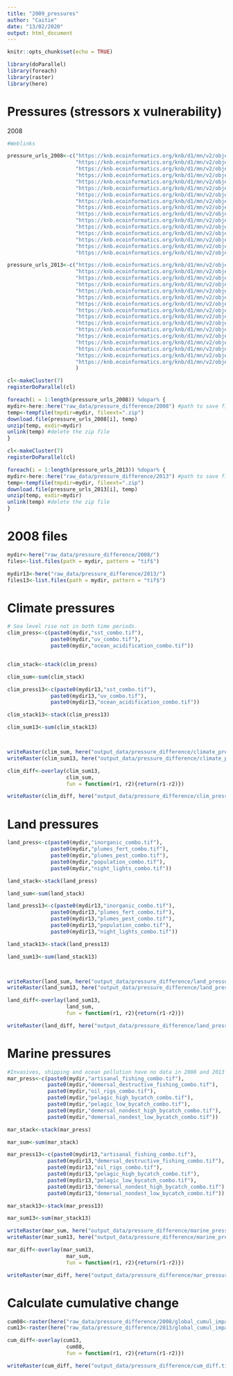 ```yaml
---
title: "2009_pressures"
author: "Caitie"
date: "13/02/2020"
output: html_document
---
```


```r
knitr::opts_chunk$set(echo = TRUE)
```


```r
library(doParallel)
library(foreach)
library(raster)
library(here)
```


# Pressures (stressors x vulnerability)

2008

```r
#Weblinks

pressure_urls_2008<-c("https://knb.ecoinformatics.org/knb/d1/mn/v2/object/cumulative_impact_two_2008_global_cumul_impact_2008_all_layers_except_shipping_oceanpollution_invasives_mol_20150714064603",
                      "https://knb.ecoinformatics.org/knb/d1/mn/v2/object/pressure_two_2008_artisanal_fishing_mol_20150714063816",
                      "https://knb.ecoinformatics.org/knb/d1/mn/v2/object/pressure_two_2008_demersal_destructive_fishing_mol_20150714063831",
                      "https://knb.ecoinformatics.org/knb/d1/mn/v2/object/pressure_two_2008_demersal_nondest_high_bycatch_mol_20150714063854",
                      "https://knb.ecoinformatics.org/knb/d1/mn/v2/object/pressure_two_2008_demersal_nondest_low_bycatch_mol_20150714063916",
                      "https://knb.ecoinformatics.org/knb/d1/mn/v2/object/pressure_two_2008_inorganic_mol_20150714063931",
                      "https://knb.ecoinformatics.org/knb/d1/mn/v2/object/pressure_two_2008_night_lights_mol_20150714063936",
                      "https://knb.ecoinformatics.org/knb/d1/mn/v2/object/pressure_two_2008_ocean_acidification_mol_20150714063941",
                      "https://knb.ecoinformatics.org/knb/d1/mn/v2/object/pressure_two_2008_oil_rigs_mol_20150714063945",
                      "https://knb.ecoinformatics.org/knb/d1/mn/v2/object/pressure_two_2008_pelagic_high_bycatch_mol_20150714063948",
                      "https://knb.ecoinformatics.org/knb/d1/mn/v2/object/pressure_two_2008_pelagic_low_bycatch_mol_20150714064002",
                      "https://knb.ecoinformatics.org/knb/d1/mn/v2/object/pressure_two_2008_plumes_fert_mol_20150714064015",
                      "https://knb.ecoinformatics.org/knb/d1/mn/v2/object/pressure_two_2008_plumes_pest_mol_20150714064022",
                      "https://knb.ecoinformatics.org/knb/d1/mn/v2/object/pressure_two_2008_population_mol_20150714064026",
                      "https://knb.ecoinformatics.org/knb/d1/mn/v2/object/pressure_two_2008_sst_mol_20150714064048",
                      "https://knb.ecoinformatics.org/knb/d1/mn/v2/object/pressure_two_2008_uv_mol_20150714064250")

pressure_urls_2013<-c("https://knb.ecoinformatics.org/knb/d1/mn/v2/object/cumulative_impact_two_2013_global_cumul_impact_2013_all_layers_except_shipping_oceanpollution_invasives_slr_mol_20150714063701",
                      "https://knb.ecoinformatics.org/knb/d1/mn/v2/object/pressure_two_2013_artisanal_fishing_mol_20150714062846",
                      "https://knb.ecoinformatics.org/knb/d1/mn/v2/object/pressure_two_2013_demersal_destructive_fishing_mol_20150714062903",
                      "https://knb.ecoinformatics.org/knb/d1/mn/v2/object/pressure_two_2013_demersal_nondest_high_bycatch_mol_20150714062926",
                      "https://knb.ecoinformatics.org/knb/d1/mn/v2/object/pressure_two_2013_demersal_nondest_low_bycatch_mol_20150714062949",
                      "https://knb.ecoinformatics.org/knb/d1/mn/v2/object/pressure_two_2013_inorganic_mol_20150714063003",
                      "https://knb.ecoinformatics.org/knb/d1/mn/v2/object/pressure_two_2013_night_lights_mol_20150714063008",
                      "https://knb.ecoinformatics.org/knb/d1/mn/v2/object/pressure_two_2013_ocean_acidification_mol_20150714063015",
                      "https://knb.ecoinformatics.org/knb/d1/mn/v2/object/pressure_two_2013_oil_rigs_mol_20150714063019",
                      "https://knb.ecoinformatics.org/knb/d1/mn/v2/object/pressure_two_2013_pelagic_high_bycatch_mol_20150714063023",
                      "https://knb.ecoinformatics.org/knb/d1/mn/v2/object/pressure_two_2013_pelagic_low_bycatch_mol_20150714063038",
                      "https://knb.ecoinformatics.org/knb/d1/mn/v2/object/pressure_two_2013_plumes_fert_mol_20150714063052",
                      "https://knb.ecoinformatics.org/knb/d1/mn/v2/object/pressure_two_2013_plumes_pest_mol_20150714063059",
                      "https://knb.ecoinformatics.org/knb/d1/mn/v2/object/pressure_two_2013_population_mol_20150714063104",
                      "https://knb.ecoinformatics.org/knb/d1/mn/v2/object/pressure_two_2013_sst_mol_20150714063130",
                      "https://knb.ecoinformatics.org/knb/d1/mn/v2/object/pressure_two_2013_uv_mol_20150714063348"
                      )
```


```r
cl<-makeCluster(7)
registerDoParallel(cl)

foreach(i = 1:length(pressure_urls_2008)) %dopar% {
mydir<-here::here("raw_data/pressure_difference/2008") #path to save files
temp<-tempfile(tmpdir=mydir, fileext=".zip")
download.file(pressure_urls_2008[i], temp)
unzip(temp, exdir=mydir)
unlink(temp) #delete the zip file
}
```

```r
cl<-makeCluster(7)
registerDoParallel(cl)

foreach(i = 1:length(pressure_urls_2013)) %dopar% {
mydir<-here::here("raw_data/pressure_difference/2013") #path to save files
temp<-tempfile(tmpdir=mydir, fileext=".zip")
download.file(pressure_urls_2013[i], temp)
unzip(temp, exdir=mydir)
unlink(temp) #delete the zip file
}
```


# 2008 files

```r
mydir<-here("raw_data/pressure_difference/2008/")
files<-list.files(path = mydir, pattern = "tif$")

mydir13<-here("raw_data/pressure_difference/2013/")
files13<-list.files(path = mydir, pattern = "tif$")
```

# Climate pressures

```r
# Sea level rise not in both time periods.
clim_press<-c(paste0(mydir,"sst_combo.tif"),
              paste0(mydir,"uv_combo.tif"),
              paste0(mydir,"ocean_acidification_combo.tif"))


clim_stack<-stack(clim_press)

clim_sum<-sum(clim_stack)

clim_press13<-c(paste0(mydir13,"sst_combo.tif"),
              paste0(mydir13,"uv_combo.tif"),
              paste0(mydir13,"ocean_acidification_combo.tif"))

clim_stack13<-stack(clim_press13)

clim_sum13<-sum(clim_stack13)



writeRaster(clim_sum, here("output_data/pressure_difference/climate_pressures_sum_2008.tif"), overwrite = T)
writeRaster(clim_sum13, here("output_data/pressure_difference/climate_pressures_sum_2013.tif"), overwrite = T)

```


```r
clim_diff<-overlay(clim_sum13,
                   clim_sum,
                   fun = function(r1, r2){return(r1-r2)})

writeRaster(clim_diff, here("output_data/pressure_difference/clim_pressures_diff.tif"), overwrite = T)
```

# Land pressures

```r
land_press<-c(paste0(mydir,"inorganic_combo.tif"),
              paste0(mydir,"plumes_fert_combo.tif"),
              paste0(mydir,"plumes_pest_combo.tif"),
              paste0(mydir,"population_combo.tif"),
              paste0(mydir,"night_lights_combo.tif"))

land_stack<-stack(land_press)

land_sum<-sum(land_stack)

land_press13<-c(paste0(mydir13,"inorganic_combo.tif"),
              paste0(mydir13,"plumes_fert_combo.tif"),
              paste0(mydir13,"plumes_pest_combo.tif"),
              paste0(mydir13,"population_combo.tif"),
              paste0(mydir13,"night_lights_combo.tif"))

land_stack13<-stack(land_press13)

land_sum13<-sum(land_stack13)



writeRaster(land_sum, here("output_data/pressure_difference/land_pressures_sum_2008.tif"), overwrite = T)
writeRaster(land_sum13, here("output_data/pressure_difference/land_pressures_sum_2013.tif"), overwrite = T)


```

```r
land_diff<-overlay(land_sum13,
                   land_sum,
                   fun = function(r1, r2){return(r1-r2)})

writeRaster(land_diff, here("output_data/pressure_difference/land_pressures_diff.tif"), overwrite = T)

```

# Marine pressures

```r
#Invasives, shipping and ocean pollution have no data in 2008 and 2013
mar_press<-c(paste0(mydir,"artisanal_fishing_combo.tif"),
             paste0(mydir,"demersal_destructive_fishing_combo.tif"),
             paste0(mydir,"oil_rigs_combo.tif"),
             paste0(mydir,"pelagic_high_bycatch_combo.tif"),
             paste0(mydir,"pelagic_low_bycatch_combo.tif"),
             paste0(mydir,"demersal_nondest_high_bycatch_combo.tif"),
             paste0(mydir,"demersal_nondest_low_bycatch_combo.tif"))

mar_stack<-stack(mar_press)

mar_sum<-sum(mar_stack)

mar_press13<-c(paste0(mydir13,"artisanal_fishing_combo.tif"),
             paste0(mydir13,"demersal_destructive_fishing_combo.tif"),
             paste0(mydir13,"oil_rigs_combo.tif"),
             paste0(mydir13,"pelagic_high_bycatch_combo.tif"),
             paste0(mydir13,"pelagic_low_bycatch_combo.tif"),
             paste0(mydir13,"demersal_nondest_high_bycatch_combo.tif"),
             paste0(mydir13,"demersal_nondest_low_bycatch_combo.tif"))

mar_stack13<-stack(mar_press13)

mar_sum13<-sum(mar_stack13)

writeRaster(mar_sum, here("output_data/pressure_difference/marine_pressures_sum_2008.tif"), overwrite = T)
writeRaster(mar_sum13, here("output_data/pressure_difference/marine_pressures_sum_2013.tif"), overwrite = T)

```

```r
mar_diff<-overlay(mar_sum13,
                   mar_sum,
                   fun = function(r1, r2){return(r1-r2)})

writeRaster(mar_diff, here("output_data/pressure_difference/mar_pressures_diff.tif"), overwrite = T)

```

# Calculate cumulative change

```r
cum08<-raster(here("raw_data/pressure_difference/2008/global_cumul_impact_2008_all_layers_except_shipping_oceanpollution_invasives.tif"))
cum13<-raster(here("raw_data/pressure_difference/2013/global_cumul_impact_2013_all_layers_except_shipping_oceanpollution_invasives_slr.tif"))
```

```r

cum_diff<-overlay(cum13,
                   cum08,
                   fun = function(r1, r2){return(r1-r2)})

writeRaster(cum_diff, here("output_data/pressure_difference/cum_diff.tif"), overwrite = T)

```